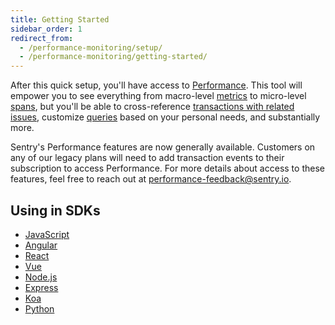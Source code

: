 ```yaml
---
title: Getting Started
sidebar_order: 1
redirect_from:
  - /performance-monitoring/setup/
  - /performance-monitoring/getting-started/
---
```


After this quick setup, you'll have access to [Performance](/product/performance/). This tool will empower you to see everything from macro-level [metrics](/product/performance/metrics/) to micro-level [spans](/product/performance/event-detail/), but you'll be able to cross-reference [transactions with related issues](/performance-monitoring/performance/transaction-summary/), customize [queries](/product/discover-queries/query-builder/) based on your personal needs, and substantially more.

<Alert>
<markdown>

Sentry's Performance features are now generally available. Customers on any of our legacy plans will need to add transaction events to their subscription to access Performance. For more details about access to these features, feel free to reach out at [performance-feedback@sentry.io](mailto:performance-feedback@sentry.io).

</markdown>
</Alert>

## Using in SDKs

- [JavaScript](/platforms/javascript/#monitor-performance) 
- [Angular](/platforms/javascript/guides/angular/#monitor-performance) 
- [React](/platforms/javascript/guides/react/#monitor-performance) 
- [Vue](/platforms/javascript/guides/vue/#monitor-performance) 
- [Node.js](/platforms/node/#monitor-performance) 
- [Express](/platforms/node/guides/express/#monitor-performance) 
- [Koa](/platforms/node/guides/koa/#monitor-performance) 
- [Python](/platforms/python/#monitor-performance) 
